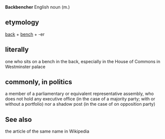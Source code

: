 '''Backbencher''' English noun (m.)
==etymology==
[[back]] + [[bench]] + -er
==literally==
one who sits on a bench in the back, especially in the House of Commons in Westminster palace
==commonly, in politics==
a member of a parliamentary or equivalent representative assembly, who does not hold any executive office (in the case of a majority party; with or without a portfolio) nor a shadow post (in the case of on opposition party)
==See also==
the article of the same name in Wikipedia